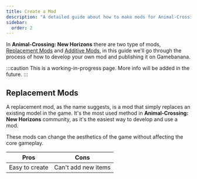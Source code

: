 ```yaml
---
title: Create a Mod
description: "A detailed guide about how to make mods for Animal-Crossing: New Horizons!"
sidebar:
  order: 2
---
```


In **Animal-Crossing: New Horizons** there are two type of mods, [Replacement Mods](#replacement-mods) and [Additive Mods](#additive-mods), in this guide we'll go through the process of how to develop your own mod and publishing it on Gamebanana.

:::caution
This is a working-in-progress page. More info will be added in the future.
:::

## Replacement Mods

A replacement mod, as the name suggests, is a mod that simply replaces an existing model in the game. It's the most used method in **Animal-Crossing: New Horizons** community, as it's the easiest way to develop and use a mod.

These mods can change the aesthetics of the game without affecting the core gameplay.


| Pros | Cons |
-------|-------
| Easy to create | Can't add new items |